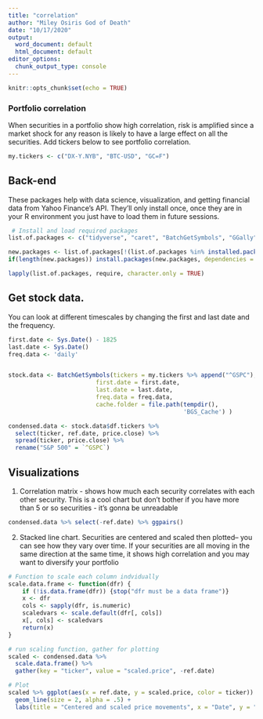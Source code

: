 ---
title: "correlation"
author: "Miley Osiris God of Death"
date: "10/17/2020"
output:
  word_document: default
  html_document: default
editor_options:
  chunk_output_type: console
---

```{r setup, include=FALSE}
knitr::opts_chunk$set(echo = TRUE)
```
### Portfolio correlation

When securities in a portfolio show high correlation, risk is amplified since a market shock for any reason is likely to have a large effect on all the securities. Add tickers below to see portfolio correlation.
```{r}
my.tickers <- c("DX-Y.NYB", "BTC-USD", "GC=F")

```

## Back-end

These packages help with data science, visualization, and getting financial data from Yahoo Finance's API.  They'll only install once, once they are in your R environment you just have to load them in future sessions.
```{r}
 # Install and load required packages
list.of.packages <- c("tidyverse", "caret", "BatchGetSymbols", "GGally")

new.packages <- list.of.packages[!(list.of.packages %in% installed.packages()[,"Package"])]
if(length(new.packages)) install.packages(new.packages, dependencies = TRUE, repos='http://cran.us.r-project.org')

lapply(list.of.packages, require, character.only = TRUE)
```
## Get stock data. 
You can look at different timescales by changing the first and last date and the frequency.
```{r}
first.date <- Sys.Date() - 1825
last.date <- Sys.Date()
freq.data <- 'daily'


stock.data <- BatchGetSymbols(tickers = my.tickers %>% append("^GSPC"), 
                         first.date = first.date,
                         last.date = last.date, 
                         freq.data = freq.data,
                         cache.folder = file.path(tempdir(), 
                                                  'BGS_Cache') ) 

condensed.data <- stock.data$df.tickers %>% 
  select(ticker, ref.date, price.close) %>% 
  spread(ticker, price.close) %>% 
  rename("S&P 500" = `^GSPC`)

```
## Visualizations

1. Correlation matrix - shows how much each security correlates with each other security. This is a cool chart but don't bother if you have more than 5 or so securities - it's gonna be unreadable

```{r}
condensed.data %>% select(-ref.date) %>% ggpairs()
```

2. Stacked line chart. Securities are centered and scaled then plotted-- you can see how they vary over time. If your securities are all moving in the same direction at the same time, it shows high correlation and you may want to diversify your portfolio
```{r}

# Function to scale each column indvidually
scale.data.frame <- function(dfr) {
    if (!is.data.frame(dfr)) {stop("dfr must be a data frame")}
    x <- dfr
    cols <- sapply(dfr, is.numeric)
    scaledvars <- scale.default(dfr[, cols]) 
    x[, cols] <- scaledvars
    return(x)
}

# run scaling function, gather for plotting
scaled <- condensed.data %>% 
  scale.data.frame() %>% 
  gather(key = "ticker", value = "scaled.price", -ref.date)

# Plot
scaled %>% ggplot(aes(x = ref.date, y = scaled.price, color = ticker)) +
  geom_line(size = 2, alpha = .5) +
  labs(title = "Centered and scaled price movements", x = "Date", y = "Scaled price")

```
